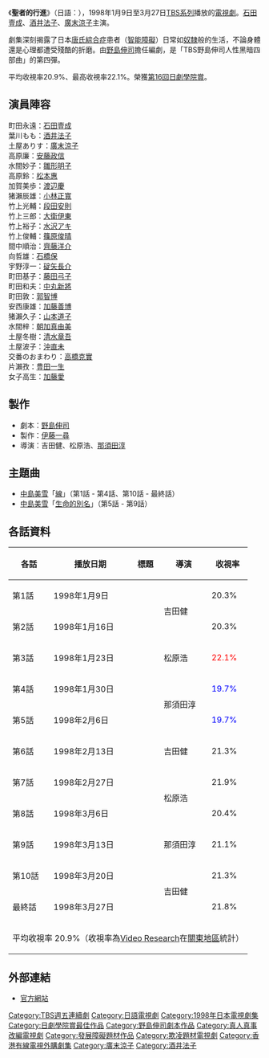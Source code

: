 《'''聖者的行進'''》（日語：{{lang|ja|'''聖者の行進'''}}），1998年1月9日至3月27日[[TBS電視台|TBS系列]]播放的[[日本電視劇|電視劇]]。[[石田壹成|石田壹成]]、[[酒井法子|酒井法子]]、[[廣末涼子|廣末涼子]]主演。

劇集深刻揭露了日本[[唐氏綜合症|唐氏綜合症]]患者（[[智能障礙|智能障礙]]）日常如[[奴隸|奴隸]]般的生活，不論身體還是心理都遭受殘酷的折磨。由[[野島伸司|野島伸司]]擔任編劇，是「TBS野島伸司人性黑暗四部曲」的第四彈。

平均收視率20.9%、最高收視率22.1%。榮獲[[第16回日劇學院賞名單|第16回]][[日劇學院賞|日劇學院賞]]。

== 演員陣容==
; 町田永遠：[[石田壹成|石田壹成]]
; 葉川もも：[[酒井法子|酒井法子]]
; 土屋ありす：[[廣末涼子|廣末涼子]]
; 高原廉：[[安藤政信|安藤政信]]
; 水間妙子：[[雛形明子|雛形明子]]
; 高原鈴：[[松本莉緒|松本惠]]
; 加賀美歩：[[渡辺慶|渡辺慶]]
; 猪瀨辰雄：[[小林正寬|小林正寬]]
; 竹上光輔：[[段田安則|段田安則]]
; 竹上三郎：[[大衛伊東|大衛伊東]]
; 竹上裕子：[[水沢アキ|水沢アキ]]
; 竹上俊輔：[[篠原俊晴|篠原俊晴]]
; 間中順治：[[齊藤洋介|齊藤洋介]]
; 向哲雄：[[石橋保|石橋保]]
; 宇野淳一：[[碇矢長介|碇矢長介]]
; 町田基子：[[藤田弓子|藤田弓子]]
; 町田和夫：[[中丸新將|中丸新將]]
; 町田敦：[[郭智博|郭智博]]
; 安西康雄：[[加藤善博|加藤善博]]
; 猪瀨久子：[[山本道子_(演員)|山本道子]]
; 水間梓：[[朝加真由美|朝加真由美]]
; 土屋冬樹：[[清水章吾|清水章吾]]
; 土屋波子：[[沖直未|沖直未]]
; 交番のおまわり：[[高橋克實|高橋克實]]
; 片瀨孜：[[豊田一生|豊田一生]]
; 女子高生：[[加藤愛|加藤愛]]

== 製作 ==
* 劇本：[[野島伸司|野島伸司]]
* 製作：[[伊藤一尋|伊藤一尋]]
* 導演：吉田健、松原浩、[[那須田淳|那須田淳]]

== 主題曲 ==
* [[中島美雪|中島美雪]]「[[生命的別名/線|線]]」（第1話 - 第4話、第10話 - 最終話）
* [[中島美雪|中島美雪]]「[[生命的別名/線|生命的別名]]」（第5話 - 第9話）

== 各話資料 ==
{| class="wikitable" style="text-align:center"
|-
!各話!!播放日期!!標題!!導演!!收視率
|-
|第1話||1998年1月9日||{{lang|ja|青い空はぼくの友達}}||rowspan="2"|吉田健||20.3%
|-
|第2話||1998年1月16日||{{lang|ja|不思議の国のありす}}||20.3%
|-
|第3話||1998年1月23日||{{lang|ja|星に願いを}}||松原浩||<font color="red">22.1%</font>
|-
|第4話||1998年1月30日||{{lang|ja|泣くな ともだち}}||rowspan="2"|那須田淳||<font color="blue">19.7%</font>
|-
|第5話||1998年2月6日||{{lang|ja|おにいちゃんの秘密}}||<font color="blue">19.7%</font>
|-
|第6話||1998年2月13日||{{lang|ja|永遠の結婚式}}||吉田健||21.3%
|-
|第7話||1998年2月27日||{{lang|ja|星になったありす}}||rowspan="2"|松原浩||21.9%
|-
|第8話||1998年3月6日||{{lang|ja|ひとかけらの希望}}||20.4%
|-
|第9話||1998年3月13日||{{lang|ja|命の重さに泣いた日}}||那須田淳||21.1%
|-
|第10話||1998年3月20日||{{lang|ja|聖なる戦い}}||rowspan="2"|吉田健||21.3%
|-
|最終話||1998年3月27日||{{lang|ja|ぼくらの未来は光にみちているか}}||21.8%
|-
!colspan="6"|平均收視率 20.9%（收視率為[[Video_Research|Video Research]]在[[關東地方|關東地區]]統計）
|}

== 外部連結 ==
* [https://web.archive.org/web/20110813125526/http://www.tbs.co.jp/drama_archive/seija/ 官方網站]

{{TBS週五連續劇}}
{{廣末涼子}}
{{日劇學院賞最佳作品}}

{{DEFAULTSORT:Seija no Koushin}}
[[Category:TBS週五連續劇|Category:TBS週五連續劇]]
[[Category:日語電視劇|Category:日語電視劇]]
[[Category:1998年日本電視劇集|Category:1998年日本電視劇集]]
[[Category:日劇學院賞最佳作品|Category:日劇學院賞最佳作品]]
[[Category:野島伸司劇本作品|Category:野島伸司劇本作品]]
[[Category:真人真事改編電視劇|Category:真人真事改編電視劇]]
[[Category:發展障礙題材作品|Category:發展障礙題材作品]]
[[Category:欺凌題材電視劇|Category:欺凌題材電視劇]]
[[Category:香港有線電視外購劇集|Category:香港有線電視外購劇集]]
[[Category:廣末涼子|Category:廣末涼子]]
[[Category:酒井法子|Category:酒井法子]]